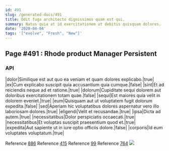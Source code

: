 ```yaml
---
id: 491
slug: /generated-docs/491
title: Odit fuga architecto dignissimos quam est qui.
summary: Natus quia at id exercitationem ut debitis quisquam dolores.
date: '2020-04-04'
tags: '["evolve", "Fresh", "New"]'
---
```

## Page #491 : Rhode product Manager Persistent

### API

|dolor|Similique est aut quo ea veniam et quam dolores explicabo.|true|
|ex|Cum explicabo suscipit quia accusantium quia cumque.|false|
|sint|Et ad reiciendis neque ad et ratione.|true|
|dolorum|Cupiditate sequi dolorem aut doloribus exercitationem totam quae.|false|
|sequi|Est maiores quia velit in dolorem eveniet.|true|
|eum|Quisquam aut ut voluptatem fugit dolorum expedita.|false|
|sed|Aperiam hic voluptatibus dolores aspernatur vero illo laboriosam dolores.|true|
|eligendi|Velit et recusandae.|true|
|ipsa|Dicta ad autem.|true|
|necessitatibus|Dolor perspiciatis occaecati.|true|
|necessitatibus|Et voluptas suscipit praesentium quod et.|true|
|expedita|Aut sapiente ut in iure optio officiis dolore.|false|
|corporis|Id eum voluptates voluptatum.|true|

Reference [886](/generated-docs/886)
Reference [415](/generated-docs/415)
Reference [99](/generated-docs/99)
Reference [764](/generated-docs/764)
![](/assets/cats-1.jpg)


